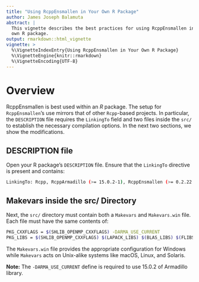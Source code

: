```yaml
---
title: "Using RcppEnsmallen in Your Own R Package"
author: James Joseph Balamuta
abstract: |
  This vignette describes the best practices for using RcppEnsmallen in your
  own R package.
output: rmarkdown::html_vignette
vignette: >
  %\VignetteIndexEntry{Using RcppEnsmallen in Your Own R Package}
  %\VignetteEngine{knitr::rmarkdown}
  %\VignetteEncoding{UTF-8}
---
```


# Overview

RcppEnsmallen is best used within an _R_ package. 
The setup for `RcppEnsmallen`'s use mirrors that of other `Rcpp`-based projects.
In particular, the `DESCRIPTION` file requires the `LinkingTo` field and
two files inside the `src/` to establish the necessary compilation options.
In the next two sections, we show the modifications. 

## DESCRIPTION file

Open your R package's `DESCRIPTION` file. Ensure that the `LinkingTo` directive
is present and contains:

```bash
LinkingTo: Rcpp, RcppArmadillo (>= 15.0.2-1), RcppEnsmallen (>= 0.2.22.1.2)
```

## Makevars inside the src/ Directory 

Next, the `src/` directory must contain both a `Makevars` and `Makevars.win` 
file. Each file must have the same contents of:

```bash
PKG_CXXFLAGS = $(SHLIB_OPENMP_CXXFLAGS) -DARMA_USE_CURRENT
PKG_LIBS = $(SHLIB_OPENMP_CXXFLAGS) $(LAPACK_LIBS) $(BLAS_LIBS) $(FLIBS)
```

The `Makevars.win` file provides the appropriate configuration for Windows
while `Makevars` acts on Unix-alike systems like macOS, Linux, and Solaris.

**Note:** The `-DARMA_USE_CURRENT` define is required to use 15.0.2 of 
Armadillo library.
